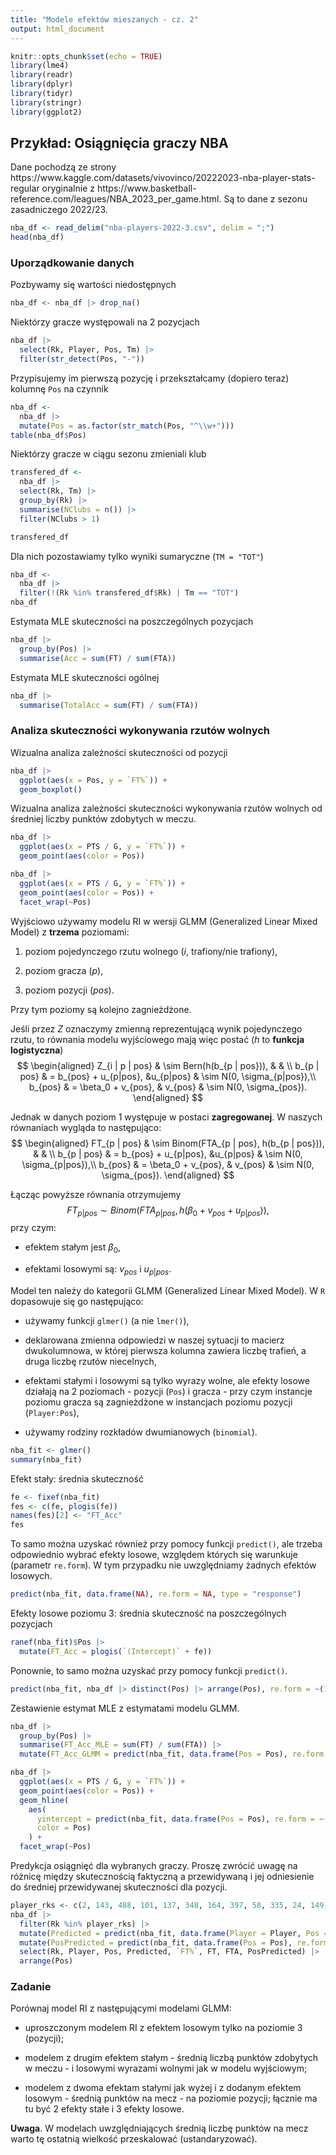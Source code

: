 ```yaml
---
title: "Modele efektów mieszanych - cz. 2"
output: html_document
---
```


```r
knitr::opts_chunk$set(echo = TRUE)
library(lme4)
library(readr)
library(dplyr)
library(tidyr)
library(stringr)
library(ggplot2)
```

## Przykład: Osiągnięcia graczy NBA

Dane pochodzą ze strony https://www.kaggle.com/datasets/vivovinco/20222023-nba-player-stats-regular
oryginalnie z https://www.basketball-reference.com/leagues/NBA_2023_per_game.html.
Są to dane z sezonu zasadniczego 2022/23.

```r
nba_df <- read_delim("nba-players-2022-3.csv", delim = ";")
head(nba_df)
```

### Uporządkowanie danych

Pozbywamy się wartości niedostępnych

```r
nba_df <- nba_df |> drop_na()
```

Niektórzy gracze występowali na 2 pozycjach

```r
nba_df |>  
  select(Rk, Player, Pos, Tm) |> 
  filter(str_detect(Pos, "-"))
```

Przypisujemy im pierwszą pozycję i przekształcamy (dopiero teraz) kolumnę `Pos`
na czynnik

```r
nba_df <- 
  nba_df |> 
  mutate(Pos = as.factor(str_match(Pos, "^\\w+")))
table(nba_df$Pos)
```

Niektórzy gracze w ciągu sezonu zmieniali klub

```r
transfered_df <- 
  nba_df |> 
  select(Rk, Tm) |> 
  group_by(Rk) |> 
  summarise(NClubs = n()) |> 
  filter(NClubs > 1)

transfered_df
```

Dla nich pozostawiamy tylko wyniki sumaryczne (`TM = "TOT"`)

```r
nba_df <-
  nba_df |> 
  filter(!(Rk %in% transfered_df$Rk) | Tm == "TOT")
nba_df
```

Estymata MLE skuteczności na poszczególnych pozycjach

```r
nba_df |>  
  group_by(Pos) |> 
  summarise(Acc = sum(FT) / sum(FTA))
```

Estymata MLE skuteczności ogólnej

```r
nba_df |>  
  summarise(TotalAcc = sum(FT) / sum(FTA))
```

### Analiza skuteczności wykonywania rzutów wolnych

Wizualna analiza zależności skuteczności od pozycji

```r
nba_df |> 
  ggplot(aes(x = Pos, y = `FT%`)) +
  geom_boxplot()
```

Wizualna analiza zależności skuteczności wykonywania rzutów wolnych od średniej
liczby punktów zdobytych w meczu.

```r
nba_df |> 
  ggplot(aes(x = PTS / G, y = `FT%`)) +
  geom_point(aes(color = Pos))
```

```r
nba_df |> 
  ggplot(aes(x = PTS / G, y = `FT%`)) +
  geom_point(aes(color = Pos)) +
  facet_wrap(~Pos)
```

Wyjściowo używamy modelu RI w wersji GLMM (Generalized Linear Mixed Model)
z **trzema** poziomami:

1. poziom pojedynczego rzutu wolnego ($i$, trafiony/nie trafiony),

2. poziom gracza ($p$),

3. poziom pozycji ($pos$).

Przy tym poziomy są kolejno zagnieżdżone.

Jeśli przez $Z$ oznaczymy zmienną reprezentującą wynik pojedynczego rzutu, to
równania modelu wyjściowego mają więc postać ($h$ to **funkcja logistyczna**)
$$
\begin{aligned}
  Z_{i | p | pos} & \sim Bern(h(b_{p | pos})), & & \\
  b_{p | pos} & = b_{pos} + u_{p|pos}, &u_{p|pos} & \sim N(0, \sigma_{p|pos}),\\
  b_{pos} & = \beta_0 + v_{pos}, & v_{pos} & \sim N(0, \sigma_{pos}).
\end{aligned}
$$

Jednak w danych poziom 1 występuje w postaci **zagregowanej**. W naszych
równaniach wygląda to następująco:
$$
\begin{aligned}
  FT_{p | pos} & \sim Binom(FTA_{p | pos}, h(b_{p | pos})), & & \\
  b_{p | pos} & = b_{pos} + u_{p|pos}, &u_{p|pos} & \sim N(0, \sigma_{p|pos}),\\
  b_{pos} & = \beta_0 + v_{pos}, & v_{pos} & \sim N(0, \sigma_{pos}).
\end{aligned}
$$

Łącząc powyższe równania otrzymujemy
$$
  FT_{p | pos} \sim 
  Binom \left(
  FTA_{p | pos},
  h \left(  \beta_0 + v_{pos} + u_{p | pos} \right)
  \right),
$$
przy czym:

- efektem stałym jest $\beta_0$,

- efektami losowymi są: $v_{pos}$ i $u_{p | pos}$.

Model ten należy do kategorii GLMM (Generalized Linear Mixed Model). W `R`
dopasowuje się go następująco:

- używamy funkcji `glmer()` (a nie `lmer()`),

- deklarowana zmienna odpowiedzi w naszej sytuacji to macierz dwukolumnowa,
w której pierwsza kolumna zawiera liczbę trafień, a druga liczbę rzutów
niecelnych,

- efektami stałymi i losowymi są tylko wyrazy wolne, ale efekty losowe działają
na 2 poziomach - pozycji (`Pos`) i gracza - przy czym instancje poziomu gracza są
zagnieżdżone w instancjach poziomu pozycji (`Player:Pos`),

- używamy rodziny rozkładów dwumianowych (`binomial`).

```r
nba_fit <- glmer()
summary(nba_fit)
```

Efekt stały: średnia skuteczność

```r
fe <- fixef(nba_fit)
fes <- c(fe, plogis(fe))
names(fes)[2] <- "FT_Acc"
fes
```

To samo można uzyskać również przy pomocy funkcji `predict()`, ale trzeba
odpowiednio wybrać efekty losowe, względem których się warunkuje
(parametr `re.form`). W tym przypadku nie uwzględniamy żadnych efektów
losowych.

```r
predict(nba_fit, data.frame(NA), re.form = NA, type = "response")
```

Efekty losowe poziomu 3: średnia skuteczność na poszczególnych pozycjach

```r
ranef(nba_fit)$Pos |> 
  mutate(FT_Acc = plogis(`(Intercept)` + fe))
```

Ponownie, to samo można uzyskać przy pomocy funkcji `predict()`.

```r
predict(nba_fit, nba_df |> distinct(Pos) |> arrange(Pos), re.form = ~(1 | Pos), type = "response")
```

Zestawienie estymat MLE z estymatami modelu GLMM.

```r
nba_df |> 
  group_by(Pos) |> 
  summarise(FT_Acc_MLE = sum(FT) / sum(FTA)) |> 
  mutate(FT_Acc_GLMM = predict(nba_fit, data.frame(Pos = Pos), re.form = ~(1 | Pos), type = "response")) 
```

```r
nba_df |> 
  ggplot(aes(x = PTS / G, y = `FT%`)) +
  geom_point(aes(color = Pos)) +
  geom_hline(
    aes(
      yintercept = predict(nba_fit, data.frame(Pos = Pos), re.form = ~(1 | Pos), type = "response"),
      color = Pos)
    ) +
  facet_wrap(~Pos)
```

Predykcja osiągnięć dla wybranych graczy. Proszę zwrócić uwagę na różnicę
między skutecznością faktyczną a przewidywaną i jej odniesienie do
średniej przewidywanej skuteczności dla pozycji.

```r
player_rks <- c(2, 143, 488, 101, 137, 348, 164, 397, 58, 335, 24, 149)
nba_df |> 
  filter(Rk %in% player_rks) |> 
  mutate(Predicted = predict(nba_fit, data.frame(Player = Player, Pos = Pos), type = "response")) |> 
  mutate(PosPredicted = predict(nba_fit, data.frame(Pos = Pos), re.form = ~(1 | Pos), type = "response")) |> 
  select(Rk, Player, Pos, Predicted, `FT%`, FT, FTA, PosPredicted) |> 
  arrange(Pos)
```

### Zadanie

Porównaj model RI z następującymi modelami GLMM:

- uproszczonym modelem RI z efektem losowym tylko na poziomie 3 (pozycji);

- modelem z drugim efektem stałym - średnią liczbą punktów zdobytych w meczu -
i losowymi wyrazami wolnymi jak w modelu wyjściowym;

- modelem z dwoma efektam stałymi jak wyżej i z dodanym efektem losowym - średnią
punktów na mecz - na poziomie pozycji; łącznie ma tu być 2 efekty stałe
i 3 efekty losowe.

**Uwaga**. W modelach uwzględniających średnią liczbę punktów na mecz warto tę
ostatnią wielkość przeskalować (ustandaryzować).
